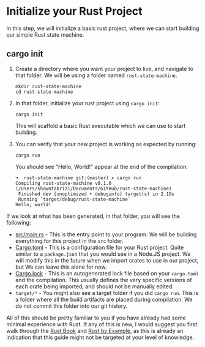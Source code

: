 # Initialize your Rust Project

In this step, we will initialize a basic rust project, where we can start building our simple Rust state machine.

## cargo init

1. Create a directory where you want your project to live, and navigate to that folder. We will be using a folder named `rust-state-machine`.

   ```
   mkdir rust-state-machine
   cd rust-state-machine
   ```

2. In that folder, initialize your rust project using `cargo init`:

   ```
   cargo init
   ```

   This will scaffold a basic Rust executable which we can use to start building.

3. You can verify that your new project is working as expected by running:

   ```
   cargo run
   ```

   You should see "Hello, World!" appear at the end of the compilation:

   ```
   ➜  rust-state-machine git:(master) ✗ cargo run
   Compiling rust-state-machine v0.1.0 (/Users/shawntabrizi/Documents/GitHub/rust-state-machine)
   	Finished dev [unoptimized + debuginfo] target(s) in 2.19s
   	Running `target/debug/rust-state-machine`
   Hello, world!
   ```

If we look at what has been generated, in that folder, you will see the following:

- [src/main.rs](src/main.rs) - This is the entry point to your program. We will be building everything for this project in the `src` folder.
- [Cargo.toml](Cargo.toml) - This is a configuration file for your Rust project. Quite similar to a `package.json` that you would see in a Node.JS project. We will modify this in the future when we import crates to use in our project, but We can leave this alone for now.
- [Cargo.lock](Cargo.lock) - This is an autogenerated lock file based on your `cargo.toml` and the compilation. This usually defines the very specific versions of each crate being imported, and should not be manually edited.
- `target/*` - You might also see a target folder if you did `cargo run`. This is a folder where all the build artifacts are placed during compilation. We do not commit this folder into our git history.

All of this should be pretty familiar to you if you have already had some minimal experience with Rust. If any of this is new, I would suggest you first walk through the [Rust Book](https://doc.rust-lang.org/book/) and [Rust by Example](https://doc.rust-lang.org/rust-by-example/), as this is already an indication that this guide might not be targeted at your level of knowledge.
